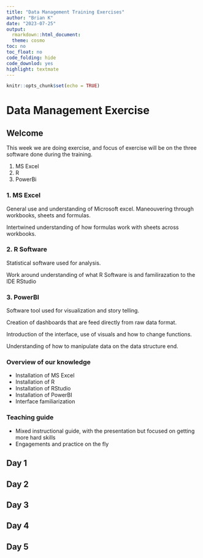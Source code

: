 ```yaml
---
title: "Data Management Training Exercises"
author: "Brian K"
date: "2023-07-25"
output:
  rmarkdown::html_document:
  theme: cosmo
toc: no
toc_float: no
code_folding: hide
code_downlod: yes
highlight: textmate
---
```

  
  ```r
knitr::opts_chunk$set(echo = TRUE)
```


# Data Management Exercise {.tabset}

## Welcome 

This week we are doing exercise, and focus of exercise will be on the three software done during the training.

1. MS Excel
2. R
3. PowerBi


### 1. MS Excel

General use and understanding of Microsoft excel. Maneouvering through workbooks, sheets and formulas.

Intertwined understanding of how formulas work with sheets across workbooks.

### 2. R Software

Statistical software used for analysis.

Work around understanding of what R Software is and familirazation to the IDE RStudio


### 3. PowerBI

Software tool used for visualization and story telling.

Creation of dashboards that are feed directly from raw data format.

Introduction of the interface, use of visuals and how to change functions.

Understanding of how to manipulate data on the data structure end.


### Overview of our knowledge

* Installation of MS Excel
* Installation of R
* Installation of RStudio
* Installation of PowerBI
* Interface familiarization



### Teaching guide

* Mixed instructional guide, with the presentation but focused on getting more hard skills
* Engagements and practice on the fly



## Day 1 {.tabset .tabset-pills}




## Day 2 {.tabset .tabset-pills}


## Day 3 {.tabset .tabset-pills}



## Day 4 {.tabset .tabset-pills}



## Day 5 {.tabset .tabset-pills}